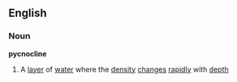 ==English==
===Noun===
'''pycnocline'''
#A [[layer]] of [[water]] where the [[density]] [[change]]s [[rapidly]] with [[depth]]